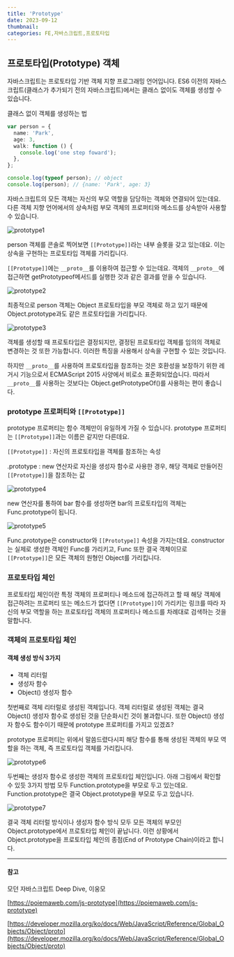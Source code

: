 ```yaml
---
title: 'Prototype'
date: 2023-09-12
thumbnail:
categories: FE,자바스크립트,프로토타입
---
```


## 프로토타입(Prototype) 객체

자바스크립트는 프로토타입 기반 객체 지향 프로그래밍 언어입니다. ES6 이전의 자바스크립트(클래스가 추가되기 전의 자바스크립트)에서는 클래스 없이도 객체를 생성할 수 있습니다.

클래스 없이 객체를 생성하는 법

```ts showLineNumbers
var person = {
  name: 'Park',
  age: 3,
  walk: function () {
    console.log('one step foward');
  },
};

console.log(typeof person); // object
console.log(person); // {name: 'Park', age: 3}
```

자바스크립트의 모든 객체는 자신의 부모 역할을 담당하는 객체와 연결되어 있는데요. 다른 객체 지향 언어에서의 상속처럼 부모 객체의 프로퍼티와 메소드를 상속받아 사용할 수 있습니다.

![prototype1](/assets/javascript/prototype_1.png)

person 객체를 콘솔로 찍어보면 `[[Prototype]]`라는 내부 슬롯을 갖고 있는데요. 이는 상속을 구현하는 프로토타입 객체를 가리킵니다.

`[[Prototype]]`에는 `__proto__`를 이용하여 접근할 수 있는데요. 객체의 `__proto__`에 접근하면 getPrototypeof메서드를 실행한 것과 같은 결과를 얻을 수 있습니다.

![prototype2](/assets/javascript/prototype_2.png)

최종적으로 person 객체는 Object 프로토타입을 부모 객체로 하고 있기 때문에 Object.prototype과도 같은 프로토타입을 가리킵니다.

![prototype3](/assets/javascript/prototype_3.png)

객체를 생성할 때 프로토타입은 결정되지만, 결정된 프로토타입 객체를 임의의 객체로 변경하는 것 또한 가능합니다. 이러한 특징을 사용해서 상속을 구현할 수 있는 것입니다.

하지만 `__proto__`를 사용하여 프로토타입을 참조하는 것은 호환성을 보장하기 위한 레거시 기능으로서 ECMAScript 2015 사양에서 비로소 표준화되었습니다. 따라서 `__proto__`를 사용하는 것보다는 Object.getPrototypeOf()를 사용하는 편이 좋습니다.

### prototype 프로퍼티와 `[[Prototype]]`

prototype 프로퍼티는 함수 객체만이 유일하게 가질 수 있습니다. prototype 프로퍼티는 `[[Prototype]]`과는 이름은 같지만 다른데요.

`[[Prototype]]` : 자신의 프로토타입을 객체를 참조하는 속성

.prototype : new 연산자로 자신을 생성자 함수로 사용한 경우, 해당 객체로 만들어진 `[[Prototype]]`을 참조하는 값

![prototype4](/assets/javascript/prototype_4.png)

new 연산자를 통하여 bar 함수를 생성하면 bar의 프로토타입의 객체는 Func.prototype이 됩니다.

![prototype5](/assets/javascript/prototype_5.png)

Func.prototype은 constructor와 `[[Prototype]]` 속성을 가지는데요. constructor는 실제로 생성한 객체인 Func를 가리키고, Func 또한 결국 객체이므로 `[[Prototype]]`은 모든 객체의 원형인 Object를 가리킵니다.

### 프로토타입 체인

프로토타입 체인이란 특정 객체의 프로퍼티나 메소드에 접근하려고 할 때 해당 객체에 접근하려는 프로퍼티 또는 메소드가 없다면 `[[Prototype]]`이 가리키는 링크를 따라 자신의 부모 역할을 하는 프로토타입 객체의 프로퍼티나 메소드를 차례대로 검색하는 것을 말합니다.

### 객체의 프로토타입 체인

#### 객체 생성 방식 3가지

- 객체 리터럴
- 생성자 함수
- Object() 생성자 함수

첫번째로 객체 리터럴로 생성된 객체입니다. 객체 리터럴로 생성된 객체는 결국 Object() 생성자 함수로 생성된 것을 단순화시킨 것이 불과합니다. 또한 Object() 생성자 함수도 함수이기 때문에 prototype 프로퍼티를 가지고 있겠죠?

prototype 프로퍼티는 위에서 말씀드렸다시피 해당 함수를 통해 생성된 객체의 부모 역할을 하는 객체, 즉 프로토타입 객체를 가리킵니다.

![prototype6](/assets/javascript/prototype_6.png)

두번째는 생성자 함수로 생성한 객체의 프로토타입 체인입니다. 아래 그림에서 확인할 수 있듯 3가지 방법 모두 Function.prototype을 부모로 두고 있는데요. Function.prototype은 결국 Object.prototype을 부모로 두고 있습니다.

![prototype7](/assets/javascript/prototype_7.png)

결국 객체 리터럴 방식이나 생성자 함수 방식 모두 모든 객체의 부모인 Object.prototype에서 프로토타입 체인이 끝납니다. 이런 상황에서 Object.prototype을 프로토타입 체인의 종점(End of Prototype Chain)이라고 합니다.

---

#### 참고

모던 자바스크립트 Deep Dive, 이웅모

[https://poiemaweb.com/js-prototype](https://poiemaweb.com/js-prototype)

[https://developer.mozilla.org/ko/docs/Web/JavaScript/Reference/Global_Objects/Object/proto](https://developer.mozilla.org/ko/docs/Web/JavaScript/Reference/Global_Objects/Object/proto)
